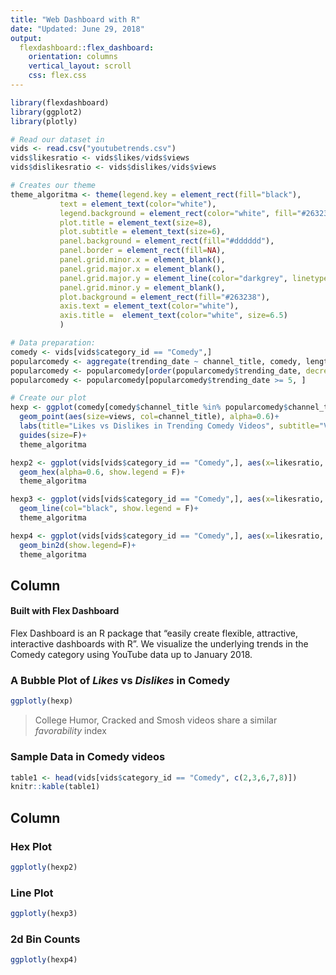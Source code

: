 ```yaml
---
title: "Web Dashboard with R"
date: "Updated: June 29, 2018"
output: 
  flexdashboard::flex_dashboard:
    orientation: columns
    vertical_layout: scroll
    css: flex.css
---
```

```r
library(flexdashboard)
library(ggplot2)
library(plotly)
```

```r
# Read our dataset in
vids <- read.csv("youtubetrends.csv")
vids$likesratio <- vids$likes/vids$views
vids$dislikesratio <- vids$dislikes/vids$views
```

```r
# Creates our theme
theme_algoritma <- theme(legend.key = element_rect(fill="black"),
           text = element_text(color="white"),
           legend.background = element_rect(color="white", fill="#263238"),
           plot.title = element_text(size=8),
           plot.subtitle = element_text(size=6),
           panel.background = element_rect(fill="#dddddd"),
           panel.border = element_rect(fill=NA),
           panel.grid.minor.x = element_blank(),
           panel.grid.major.x = element_blank(),
           panel.grid.major.y = element_line(color="darkgrey", linetype=2),
           panel.grid.minor.y = element_blank(),
           plot.background = element_rect(fill="#263238"),
           axis.text = element_text(color="white"),
           axis.title =  element_text(color="white", size=6.5)
           )
```


```r
# Data preparation:
comedy <- vids[vids$category_id == "Comedy",]
popularcomedy <- aggregate(trending_date ~ channel_title, comedy, length)
popularcomedy <- popularcomedy[order(popularcomedy$trending_date, decreasing=T), ]
popularcomedy <- popularcomedy[popularcomedy$trending_date >= 5, ]
```

```r
# Create our plot
hexp <- ggplot(comedy[comedy$channel_title %in% popularcomedy$channel_title,], aes(x=likesratio, y=dislikesratio))+
  geom_point(aes(size=views, col=channel_title), alpha=0.6)+
  labs(title="Likes vs Dislikes in Trending Comedy Videos", subtitle="Visualizing likes vs dislikes in the Algoritma theme, source: YouTube")+
  guides(size=F)+
  theme_algoritma

hexp2 <- ggplot(vids[vids$category_id == "Comedy",], aes(x=likesratio, y=dislikesratio))+
  geom_hex(alpha=0.6, show.legend = F)+
  theme_algoritma

hexp3 <- ggplot(vids[vids$category_id == "Comedy",], aes(x=likesratio, y=dislikesratio))+
  geom_line(col="black", show.legend = F)+
  theme_algoritma

hexp4 <- ggplot(vids[vids$category_id == "Comedy",], aes(x=likesratio, y=dislikesratio))+
  geom_bin2d(show.legend=F)+
  theme_algoritma
```




Column {data-width=700 data-height=600}
-----------------------------------------------------------------------
<h4>Built with Flex Dashboard</h4>
Flex Dashboard is an R package that "easily create flexible, attractive, interactive dashboards with R". We visualize the underlying trends in the Comedy category using YouTube data up to January 2018.

### A Bubble Plot of _Likes_ vs _Dislikes_ in Comedy
```r
ggplotly(hexp)
```

> College Humor, Cracked and Smosh videos share a similar _favorability_ index

### Sample Data in Comedy videos
```r
table1 <- head(vids[vids$category_id == "Comedy", c(2,3,6,7,8)])
knitr::kable(table1)
```


Column {data-width=300}
-----------------------------------------------------------------------

### Hex Plot {data-height=200}
```r
ggplotly(hexp2)
```

### Line Plot {data-height=200}
```r
ggplotly(hexp3)
```

### 2d Bin Counts {data-height=200}
```r
ggplotly(hexp4)
```



